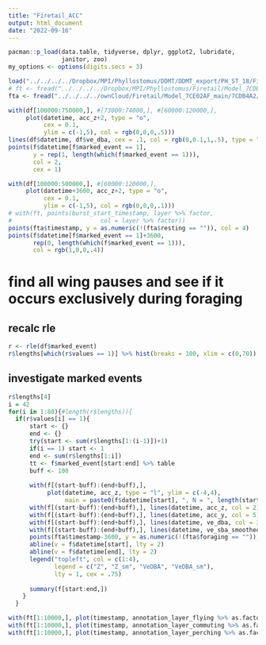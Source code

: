 ```yaml
---
title: "Firetail_ACC"
output: html_document
date: "2022-09-16"
---
```


```r
pacman::p_load(data.table, tidyverse, dplyr, ggplot2, lubridate,
               janitor, zoo)
my_options <- options(digits.secs = 3) 
```

```r
load("../../../../Dropbox/MPI/Phyllostomus/DDMT/DDMT_export/PH_ST_18/Filename_continuous_export_split#1_4.robj")
# ft <- fread("../../../../Dropbox/MPI/Phyllostomus/Firetail/Model_7CDB4A2/7CDB4A2/individual_7CDB4A2-annotated-samples.csv") %>% clean_names
fta <- fread("../../../../ownCloud/Firetail/Model_7CE02AF_main/7CDB4A2/individual_7CDB4A2-annotated-bursts-gps.csv")
```


```r
with(df[100000:750000,], #[73000:74000,], #[60000:120000,], 
     plot(datetime, acc_z+2, type = "o",
          cex = 0.1,
          ylim = c(-1,5), col = rgb(0,0,0,.5)))
lines(df$datetime, df$ve_dba, cex = .1, col = rgb(0,0.1,1,.5), type = "o")
points(f$datetime[f$marked_event == 1], 
       y = rep(1, length(which(f$marked_event == 1))), 
       col = 2,
       cex = 1)
```

```r

with(df[100000:500000,], #[60000:120000,], 
     plot(datetime+3600, acc_z+2, type = "o",
          cex = 0.1,
          ylim = c(-1,5), col = rgb(0,0,0,.1)))
# with(ft, points(burst_start_timestamp, layer %>% factor, 
#                         col = layer %>% factor))
points(fta$timestamp, y = as.numeric(!(fta$resting == "")), col = 4)
points(f$datetime[f$marked_event == 1]+3600, 
       rep(0, length(which(f$marked_event == 1))), 
       col = rgb(1,0,0,.4))
```

# find all wing pauses and see if it occurs exclusively during foraging
## recalc rle
```r
r <- rle(df$marked_event)
r$lengths[which(r$values == 1)] %>% hist(breaks = 100, xlim = c(0,70))
```

## investigate marked events
```r
r$lengths[4]
i = 42
for(i in 1:80){#length(r$lengths)){
  if(r$values[i] == 1){
      start <- {}
      end <- {}
      try(start <- sum(r$lengths[1:(i-1)])+1)
      if(i == 1) start <- 1
      end <- sum(r$lengths[1:i])
      tt <- f$marked_event[start:end] %>% table
      buff <- 100
      
      with(f[(start-buff):(end+buff),], 
           plot(datetime, acc_z, type = "l", ylim = c(-4,4),
                main = paste0(f$datetime[start], ", N = ", length(start:end))))
      with(f[(start-buff):(end+buff),], lines(datetime, acc_z, col = 2))
      with(f[(start-buff):(end+buff),], lines(datetime, acc_y, col = 5))
      with(f[(start-buff):(end+buff),], lines(datetime, ve_dba, col = 3))
      with(f[(start-buff):(end+buff),], lines(datetime, ve_sba_smoothed, col = 4))
      points(fta$timestamp-3600, y = as.numeric(!(fta$foraging == "")), type = "o")
      abline(v = f$datetime[start], lty = 2)
      abline(v = f$datetime[end], lty = 2)
      legend("topleft", col = c(1:4), 
             legend = c("Z", "Z_sm", "VeDBA", "VeDBA_sm"), 
             lty = 1, cex = .75)
      
      summary(f[start:end,])
    }
  }

```

```r

with(ft[1:10000,], plot(timestamp, annotation_layer_flying %>% as.factor))
with(ft[1:10000,], plot(timestamp, annotation_layer_commuting %>% as.factor))
with(ft[1:10000,], plot(timestamp, annotation_layer_perching %>% as.factor))


```

